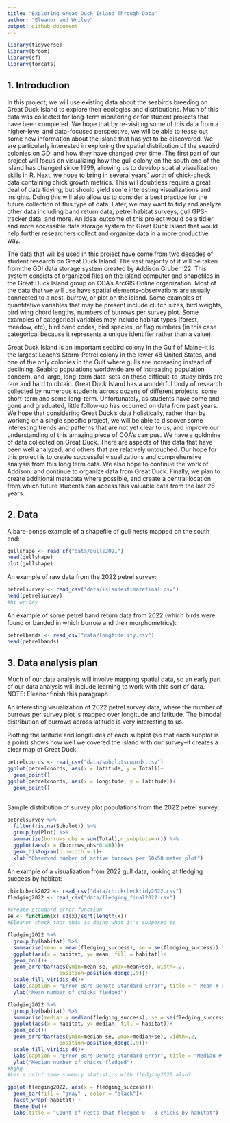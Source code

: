 ```yaml
---
title: "Exploring Great Duck Island Through Data"
author: "Eleanor and Wriley"
output: github_document
---
```


```r
library(tidyverse)
library(broom)
library(sf)
library(forcats)
```

## 1. Introduction

In this project, we will use existing data about the seabirds breeding on Great Duck Island to explore their ecologies and distributions. Much of this data was collected for long-term monitoring or for student projects that have been completed. We hope that by re-visiting some of this data from a higher-level and data-focused perspective, we will be able to tease out some new information about the island that has yet to be discovered. We are particularly interested in exploring the spatial distribution of the seabird colonies on GDI and how they have changed over time. The first part of our project will focus on visualizing how the gull colony on the south end of the island has changed since 1999, allowing us to develop spatial visualization skills in R. Next, we hope to bring in several years' worth of chick-check data containing chick growth metrics. This will doubtless require a great deal of data tidying, but should yield some interesting visualizations and insights. Doing this will also allow us to consider a best practice for the future collection of this type of data. Later, we may want to tidy and analyze other data including band return data, petrel habitat surveys, gull GPS-tracker data, and more. An ideal outcome of this project would be a tidier and more accessible data storage system for Great Duck Island that would help further researchers collect and organize data in a more productive way. 

The data that will be used in this project have come from two decades of student research on Great Duck Island. The vast majority of it will be taken from the GDI data storage system created by Addison Gruber '22. This system consists of organized files on the island computer and shapefiles in the Great Duck Island group on COA's ArcGIS Online organization. Most of the data that we will use have spatial elements--observations are usually connected to a nest, burrow, or plot on the island. Some examples of quantitative variables that may be present include clutch sizes, bird weights, bird wing chord lengths, numbers of burrows per survey plot. Some examples of categorical variables may include habitat types (forest, meadow, etc), bird band codes, bird species, or flag numbers (in this case categorical because it represents a unique identifier rather than a value).

Great Duck Island is an important seabird colony in the Gulf of Maine--it is the largest Leach's Storm-Petrel colony in the lower 48 United States, and one of the only colonies in the Gulf where gulls are increasing instead of declining. Seabird populations worldwide are of increasing population concern, and large, long-term data-sets on these difficult-to-study birds are rare and hard to obtain. Great Duck Island has a wonderful body of research collected by numerous students across dozens of different projects, some short-term and some long-term. Unfortunately, as students have come and gone and graduated, little follow-up has occurred on data from past years. We hope that considering Great Duck's data holistically, rather than by working on a single specific project, we will be able to discover some interesting trends and patterns that are not yet clear to us, and improve our understanding of this amazing piece of COA's campus. We have a goldmine of data collected on Great Duck. There are aspects of this data that have been well analyzed, and others that are relatively untouched. Our hope for this project is to create successful visualizations and comprehensive analysis from this long term data. We also hope to continue the work of Addison, and continue to organize data from Great Duck. Finally, we plan to create additional metadata where possible, and create a central location from which future students can access this valuable data from the last 25 years.


## 2. Data

A bare-bones example of a shapefile of gull nests mapped on the south end:
```r
gullshape <- read_sf("data/gulls2021")
head(gullshape)
plot(gullshape)
```

An example of raw data from the 2022 petrel survey:

```r
petrelsurvey <- read_csv("data/islandestimatefinal.csv")
head(petrelsurvey)
#hi wriley
```

An example of some petrel band return data from 2022 (which birds were found or banded in which burrow and their morphometrics):
```r
petrelbands <- read_csv("data/longfidelity.csv")
head(petrelbands)
```


## 3. Data analysis plan

Much of our data analysis will involve mapping spatial data, so an early part of our data analysis will include learning to work with this sort of data. NOTE: Eleanor finish this paragraph

An interesting visualization of 2022 petrel survey data, where the number of burrows per survey plot is mapped over longitude and latitude. The bimodal distribution of burrows across latitude is very interesting to us. 

Plotting the latitude and longitudes of each subplot (so that each subplot is a point) shows how well we covered the island with our survey--it creates a clear map of Great Duck. 
```r
petrelcoords <- read_csv("data/subplotscoords.csv")
ggplot(petrelcoords, aes(x = latitude, y = Total))+
  geom_point()
ggplot(petrelcoords, aes(x = longitude, y = latitude))+
  geom_point()
  
```

Sample distribution of survey plot populations from the 2022 petrel survey:
```r

petrelsurvey %>% 
  filter(!is.na(Subplot)) %>%
  group_by(Plot) %>%
  summarize(burrows_obs = sum(Total),n_subplots=n()) %>% 
  ggplot(aes(x = (burrows_obs*0.46)))+
  geom_histogram(binwidth = 1)+
  xlab("Observed number of active burrows per 50x50 meter plot")

```

An example of a visualization from 2022 gull data, looking at fledging success by habitat:

```r
chickcheck2022 <- read_csv("data/chickchecktidy2022.csv")
fledging2022 <- read_csv("data/fledging_final2022.csv")
```

```r

#create standard error function
se <- function(x) sd(x)/sqrt(length(x))
#Eleanor check that this is doing what it's supposed to

fledging2022 %>% 
  group_by(habitat) %>% 
  summarise(mean = mean(fledging_success), se = se(fledging_success)) %>%
  ggplot(aes(x = habitat, y= mean, fill = habitat))+
  geom_col()+
  geom_errorbar(aes(ymin=mean-se, ymax=mean+se), width=.2,
                 position=position_dodge(.9))+
  scale_fill_viridis_d()+
  labs(caption = "Error Bars Denote Standard Error", title = " Mean # of Chicks Fledged by Habitat")+
  ylab("Mean number of chicks fledged")

fledging2022 %>% 
  group_by(habitat) %>% 
  summarise(median = median(fledging_success), se = se(fledging_success)) %>%
  ggplot(aes(x = habitat, y= median, fill = habitat))+
  geom_col()+
  geom_errorbar(aes(ymin=median-se, ymax=median+se), width=.2,
                 position=position_dodge(.9))+
  scale_fill_viridis_d()+
  labs(caption = "Error Bars Denote Standard Error", title = "Median # of chicks fledged by habitat")+
  ylab("Median number of chicks fledged")
#hghg
#Let's print some summary statistics with fledging2022 also? 

```

```r
ggplot(fledging2022, aes(x = fledging_success))+
  geom_bar(fill = "gray" , color = "black")+
  facet_wrap(~habitat) +
  theme_bw()+
  labs(title = "Count of nests that fledged 0 - 3 chicks by habitat")
```






